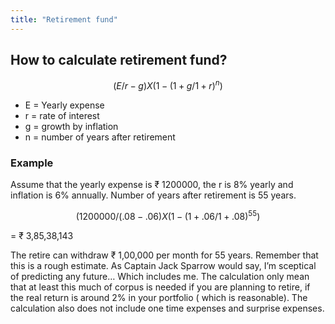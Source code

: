 ```yaml
---
title: "Retirement fund"
---
```


## How to calculate retirement fund?

$$ (E/r-g) X (1- (1+ g/1+r)^n) $$

-   E = Yearly expense
-   r = rate of interest
-   g = growth by inflation
-   n = number of years after retirement

### Example

Assume that the yearly expense is ₹ 1200000, the r is 8% yearly and inflation is 6% annually. Number of years after retirement is 55 years.

$$ (1200000/(.08-.06) X (1-(1+.06/1+.08)^55) $$

= ₹ 3,85,38,143

The retire can withdraw ₹ 1,00,000 per month for 55 years. Remember that this is a rough estimate. As Captain Jack Sparrow would say, I'm sceptical of predicting any future... Which includes me. The calculation only mean that at least this much of corpus is needed if you are planning to retire, if the real return is around 2% in your portfolio ( which is reasonable). The calculation also does not include one time expenses and surprise expenses.
